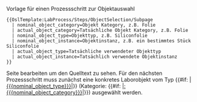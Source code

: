 <noinclude>
{{OslTemplate:LabProcess/Step/Subpage/Template
  |form=Form:{{BASEPAGENAME}}
  |template=OslTemplate:{{BASEPAGENAME}}
  |status=Complete
  |version=3.0
}}


Vorlage für einen Prozessschritt zur Objektauswahl

<pre>
{{OslTemplate:LabProcess/Steps/ObjectSelection/Subpage
  | nominal_object_category=Objekt Kategory, z.B. Folie
  | actual_object_category=Tatsächliche Objekt Kategory, z.B. Folie
  | nominal_object_type=Objekttyp, z.B. Siliconfolie
  | nominal_object_instance=Objektinstanz, z.B. ein bestimmtes Stück Siliconfolie
  | actual_object_type=Tatsächliche verwendeter Objekttyp
  | actual_object_instance=Tatsächlich verwendete Objektinstanz
}}

</pre>
Seite bearbeiten um den Quelltext zu sehen.
</noinclude>
<includeonly>
<!-- PARAMETER
-->{{OslTemplate:LabProcess/Parameter
   |name=ObjectCategory |type=Nominal |property=HasObjectCategory |value={{{nominal_object_category|}}}
}}<!--
-->{{OslTemplate:LabProcess/Parameter
   |name=ObjectCategory |type=Actual |property=HasObjectCategory |value={{{actual_object_category|}}}
}}<!--
-->{{OslTemplate:LabProcess/Parameter
   |name=ObjectTyp |type=Nominal |property=HasObjectType |value={{{nominal_object_type|}}}
}}<!--
-->{{OslTemplate:LabProcess/Parameter
   |name=ObjectType |type=Actual |property=HasObjectType |value={{{actual_object_type|}}}
}}<!--
-->{{OslTemplate:LabProcess/Parameter
   |name=ObjectInstance |type=Nominal |property=HasObjectInstance |value={{{nominal_object_instance|}}}
}}<!--
-->{{OslTemplate:LabProcess/Parameter
   |name=ObjectInstance |type=Actual |property=HasObjectInstance |value={{{actual_object_instance|}}}
}}<!--
--><!-- BESCHREIBUNG (Dubliziert in Unterseitenvorlage) -->
Für den nächsten Prozessschritt muss zunächst eine konkretes Laborobjekt vom Typ 
{{#if: {{{nominal_object_type|}}}|[[{{{nominal_object_type}}}]]|{{OslTemplate:Message/NotDefined}}}} 
(Kategorie: {{#if: {{{nominal_object_category|}}}|[[:{{{nominal_object_category}}}]]|{{OslTemplate:Message/NotDefined}}}}) 
ausgewählt werden.

{{OslTemplate:LabProcess/Query/GenericParam
|process_step_name={{{name|}}}
|parameter_name=Objektinstanz
|exists_intro_msg=Ausgewählt wurde 
|exists_outro_msg=.
|exists_not_msg=Die Auswahl muss noch getroffen werden.}}
<!--
-->{{OslTemplate:LabProcess/Step/Footer
|specific_template=OslTemplate:LabProcess/Steps/ObjectSelection/Subpage
}}
</includeonly>